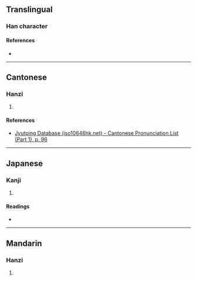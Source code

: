 {{character info/new}}
==Translingual==

===Han character===
{{Han char|rn=39|rad=子|as=08|sn=11|four=|canj=SEND|ids=⿱臤子}}

====References====
* {{Han ref|kx=0280.040|dkj=06994|dj=0549.020|hdz=21016.120|uh=5B6F|ud=23407}}

----

==Cantonese==

===Hanzi===
{{yue-hanzi|jyut=[[haan1]]|y=haan1}}

# {{defn|lang=yue|sort=子08}}

====References====
* [http://www.iso10646hk.net/jp/document/download.jsp Jyutping Database (iso10646hk.net) - Cantonese Pronunciation List (Part 1), p. 96]

----

==Japanese==

===Kanji===
{{ja-kanji|grade=|rs=子08}}

# {{defn|lang=ja|sort=子08}}

====Readings====
* {{ja-readings|on=[[かん]] (kan), [[けん]] (ken)|kun=[[かたい]] (katai)}}

----

==Mandarin==

===Hanzi===
{{cmn-hanzi|pin=[[qiān]] ([[qian1]])|wg=ch'ien<sup>1</sup>}}

# {{defn|lang=cmn|sort=子08}}